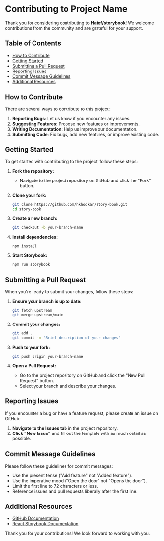 # Contributing to Project Name

Thank you for considering contributing to **Hatef/storybook**! We welcome contributions from the community and are grateful for your support.

## Table of Contents

- [How to Contribute](#how-to-contribute)
- [Getting Started](#getting-started)
- [Submitting a Pull Request](#submitting-a-pull-request)
- [Reporting Issues](#reporting-issues)
- [Commit Message Guidelines](#commit-message-guidelines)
- [Additional Resources](#additional-resources)

## How to Contribute

There are several ways to contribute to this project:

1. **Reporting Bugs**: Let us know if you encounter any issues.
2. **Suggesting Features**: Propose new features or improvements.
3. **Writing Documentation**: Help us improve our documentation.
4. **Submitting Code**: Fix bugs, add new features, or improve existing code.

## Getting Started

To get started with contributing to the project, follow these steps:

1. **Fork the repository:**

   - Navigate to the project repository on GitHub and click the "Fork" button.

2. **Clone your fork:**

   ```bash
   git clone https://github.com/hkhodkar/story-book.git
   cd story-book
   ```

3. **Create a new branch:**

   ```bash
   git checkout -b your-branch-name
   ```

4. **Install dependencies:**

   ```bash
   npm install
   ```

5. **Start Storybook:**
   ```bash
   npm run storybook
   ```

## Submitting a Pull Request

When you're ready to submit your changes, follow these steps:

1. **Ensure your branch is up to date:**

   ```bash
   git fetch upstream
   git merge upstream/main
   ```

2. **Commit your changes:**

   ```bash
   git add .
   git commit -m "Brief description of your changes"
   ```

3. **Push to your fork:**

   ```bash
   git push origin your-branch-name
   ```

4. **Open a Pull Request:**
   - Go to the project repository on GitHub and click the "New Pull Request" button.
   - Select your branch and describe your changes.

## Reporting Issues

If you encounter a bug or have a feature request, please create an issue on GitHub:

1. **Navigate to the Issues tab** in the project repository.
2. **Click "New Issue"** and fill out the template with as much detail as possible.

## Commit Message Guidelines

Please follow these guidelines for commit messages:

- Use the present tense ("Add feature" not "Added feature").
- Use the imperative mood ("Open the door" not "Opens the door").
- Limit the first line to 72 characters or less.
- Reference issues and pull requests liberally after the first line.

## Additional Resources

- [GitHub Documentation](https://docs.github.com/)
- [React Storybook Documentation](https://storybook.js.org/docs/react/get-started/introduction)

Thank you for your contributions! We look forward to working with you.
